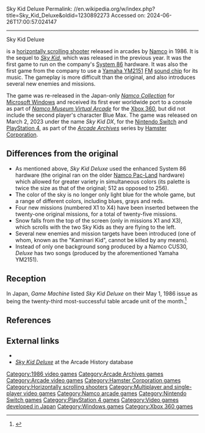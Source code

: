 Sky Kid Deluxe
Permalink: //en.wikipedia.org/w/index.php?title=Sky_Kid_Deluxe&oldid=1230892273
Accessed on: 2024-06-26T17:00:57.024147



------
Sky Kid Deluxe
{{Short description|1986 video game}}
{{Infobox video game
|title = Sky Kid Deluxe
|image = Skykiddx.png
|caption = Screenshot
|developer = [[Namco]]
|publisher = [[Namco]] 
|release = {{vgrelease|JP|February 1986}}
|genre = [[Scrolling shooter]]
|modes = 1-2 player simultaneous
|arcade system = [[Namco System 86]]
|platforms = [[Arcade game|Arcade]]
}}

{{nihongo|'''''Sky Kid Deluxe'''''|スカイキッドデラックス|Sukai Kiddo Derakkusu}} is a [[scrolling shooter|horizontally scrolling shooter]] released in arcades by [[Namco]] in 1986. It is the sequel to ''[[Sky Kid]]'', which was released in the previous year. It was the first game to run on the company's [[Namco System 86|System 86]] hardware. It was also the first game from the company to use a [[Yamaha YM2151]] [[frequency modulation|FM]] [[sound chip]] for its music. The gameplay is more difficult than the original, and also introduces several new enemies and missions.

The game was re-released in the Japan-only ''[[Namco Collection]]'' for [[Microsoft Windows]] and received its first ever worldwide port to a console as part of ''[[Namco Museum Virtual Arcade]]'' for the [[Xbox 360]], but did not include the second player's character Blue Max. The game was released on March 2, 2023 under the name ''Sky Kid DX'', for the [[Nintendo Switch]] and [[PlayStation 4]], as part of the ''[[Arcade Archives]]'' series by [[Hamster Corporation]].

==Differences from the original==
* As mentioned above, ''Sky Kid Deluxe'' used the enhanced System 86 hardware (the original ran on the older [[Namco Pac-Land]] hardware) which allowed for greater variety in simultaneous colors (its palette is twice the size as that of the original; 512 as opposed to 256).
* The color of the sky is no longer only light blue for the whole game, but a range of different colors, including blues, grays and reds.
* Four new missions (numbered X1 to X4) have been inserted between the twenty-one original missions, for a total of twenty-five missions.
* Snow falls from the top of the screen (only in missions X1 and X3), which scrolls with the two Sky Kids as they are flying to the left.
* Several new enemies and mission targets have been introduced (one of whom, known as the "Kaminari Kid", cannot be killed by any means).
* Instead of only one background song produced by a Namco CUS30, ''Deluxe'' has two songs (produced by the aforementioned Yamaha YM2151).

== Reception ==
In Japan, ''Game Machine'' listed ''Sky Kid Deluxe'' on their May 1, 1986 issue as being the twenty-third most-successful table arcade unit of the month.<ref>{{cite magazine|title=Game Machine's Best Hit Games 25 - テーブル型TVゲーム機 (Table Videos)|magazine=[[:ja:ゲームマシン|Game Machine]]|issue=283|publisher=[[:ja:アミューズメント通信社|Amusement Press, Inc.]]|date=1 May 1986|page=19|lang=ja}}</ref>

==References==
{{Reflist}}

==External links==
* {{KLOV game|id=9571}}
* [http://www.arcade-history.com/?page=detail&id=2458 ''Sky Kid Deluxe''] at the Arcade History database

[[Category:1986 video games]]
[[Category:Arcade Archives games]]
[[Category:Arcade video games]]
[[Category:Hamster Corporation games]]
[[Category:Horizontally scrolling shooters]]
[[Category:Multiplayer and single-player video games]]
[[Category:Namco arcade games]]
[[Category:Nintendo Switch games]]
[[Category:PlayStation 4 games]]
[[Category:Video games developed in Japan]]
[[Category:Windows games]]
[[Category:Xbox 360 games]]


{{arcade-stub}}